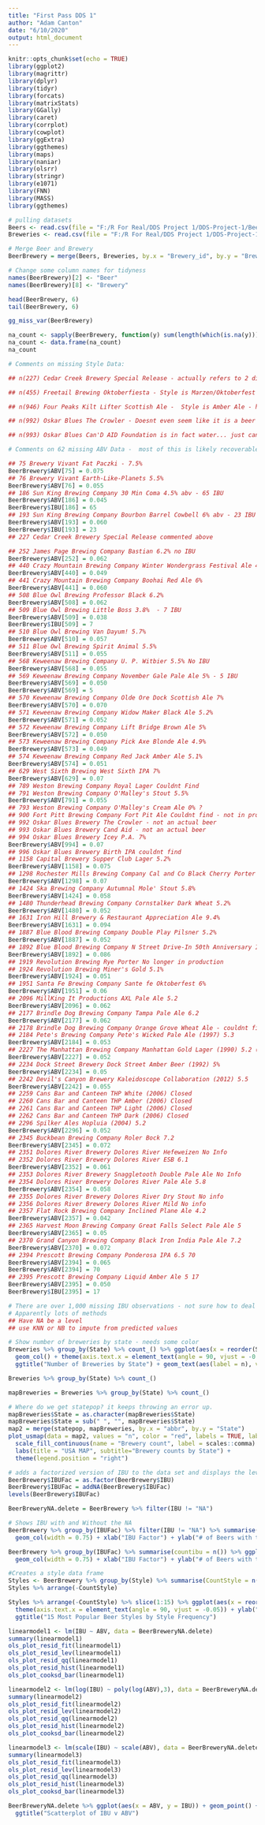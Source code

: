 ```yaml
---
title: "First Pass DDS 1"
author: "Adam Canton"
date: "6/10/2020"
output: html_document
---
```


```r
knitr::opts_chunk$set(echo = TRUE)
library(ggplot2)
library(magrittr)
library(dplyr)
library(tidyr)
library(forcats)
library(matrixStats)
library(GGally)
library(caret)
library(corrplot)
library(cowplot)
library(ggExtra)
library(ggthemes)
library(maps)
library(naniar)
library(olsrr)
library(stringr)
library(e1071)
library(FNN)
library(MASS)
library(ggthemes)
```

```r
# pulling datasets
Beers <- read.csv(file = "F:/R For Real/DDS Project 1/DDS-Project-1/Beers.csv")
Breweries <- read.csv(file = "F:/R For Real/DDS Project 1/DDS-Project-1/Breweries.csv")

# Merge Beer and Brewery
BeerBrewery = merge(Beers, Breweries, by.x = "Brewery_id", by.y = "Brew_ID")

# Change some column names for tidyness
names(BeerBrewery)[2] <- "Beer"
names(BeerBrewery)[8] <- "Brewery"
```

```r
head(BeerBrewery, 6)
tail(BeerBrewery, 6)
```

```r
gg_miss_var(BeerBrewery)
```

```r
na_count <- sapply(BeerBrewery, function(y) sum(length(which(is.na(y)))))
na_count <- data.frame(na_count)
na_count
```


```r
# Comments on missing Style Data:

## n(227) Cedar Creek Brewery Special Release - actually refers to 2 different beers Smoked Cherry Quad and Excelsior (Imperial Milk Stout) - https://www.cedarcreekbrewery.com/special-release-beers maybe average them out? ABV - 9.2 v 9.8,  IBU - 33 v 47, Average 9.5 and 40 

## n(455) Freetail Brewing Oktoberfiesta - Style is Marzen/Oktoberfest - https://www.freetailbrewing.com/our-brews/

## n(946) Four Peaks Kilt Lifter Scottish Ale -  Style is Amber Ale - https://www.beeradvocate.com/beer/profile/2171/6218/

## n(992) Oskar Blues The Crowler - Doesnt even seem like it is a beer type, just a resealable can. Consider getting rid of it

## n(993) Oskar Blues Can'D AID Foundation is in fact water... just canned like beer for hurricane recovery

```

```r
# Comments on 62 missing ABV Data -  most of this is likely recoverable - ## row | brewery | beer | ABV | IBU if avail

## 75 Brewery Vivant Fat Paczki - 7.5%
BeerBrewery$ABV[75] = 0.075
## 76 Brewery Vivant Earth-Like-Planets 5.5%
BeerBrewery$ABV[76] = 0.055
## 186 Sun King Brewing Company 30 Min Coma 4.5% abv - 65 IBU
BeerBrewery$ABV[186] = 0.045
BeerBrewery$IBU[186] = 65
## 193 Sun King Brewing Company Bourbon Barrel Cowbell 6% abv - 23 IBU
BeerBrewery$ABV[193] = 0.060
BeerBrewery$IBU[193] = 23
## 227 Cedar Creek Brewery Special Release commented above

## 252 James Page Brewing Company Bastian 6.2% no IBU
BeerBrewery$ABV[252] = 0.062
## 440 Crazy Mountain Brewing Company Winter Wondergrass Festival Ale 4.9% no IBU
BeerBrewery$ABV[440] = 0.049
## 441 Crazy Mountain Brewing Company Boohai Red Ale 6%
BeerBrewery$ABV[441] = 0.060
## 508 Blue Owl Brewing Professor Black 6.2%
BeerBrewery$ABV[508] = 0.062
## 509 Blue Owl Brewing Little Boss 3.8%  - 7 IBU
BeerBrewery$ABV[509] = 0.038
BeerBrewery$IBU[509] = 7
## 510 Blue Owl Brewing Van Dayum! 5.7%
BeerBrewery$ABV[510] = 0.057
## 511 Blue Owl Brewing Spirit Animal 5.5%
BeerBrewery$ABV[511] = 0.055
## 568 Keweenaw Brewing Company U. P. Witbier 5.5% No IBU
BeerBrewery$ABV[568] = 0.055
## 569 Keweenaw Brewing Company November Gale Pale Ale 5% - 5 IBU
BeerBrewery$ABV[569] = 0.050
BeerBrewery$ABV[569] = 5
## 570 Keweenaw Brewing Company Olde Ore Dock Scottish Ale 7%
BeerBrewery$ABV[570] = 0.070
## 571 Keweenaw Brewing Company Widow Maker Black Ale 5.2%
BeerBrewery$ABV[571] = 0.052
## 572 Keweenaw Brewing Company Lift Bridge Brown Ale 5%
BeerBrewery$ABV[572] = 0.050
## 573 Keweenaw Brewing Company Pick Axe Blonde Ale 4.9%
BeerBrewery$ABV[573] = 0.049
## 574 Keweenaw Brewing Company Red Jack Amber Ale 5.1%
BeerBrewery$ABV[574] = 0.051
## 629 West Sixth Brewing West Sixth IPA 7%
BeerBrewery$ABV[629] = 0.07
## 789 Weston Brewing Company Royal Lager Couldnt Find
## 791 Weston Brewing Company O'Malley's Stout 5.5%
BeerBrewery$ABV[791] = 0.055
## 793 Weston Brewing Company O'Malley's Cream Ale 0% ?
## 900 Fort Pitt Brewing Company Fort Pit Ale Couldnt find - not in production any longer
## 992 Oskar Blues Brewery The Crowler - not an actual beer
## 993 Oskar Blues Brewery Cand Aid - not an actual beer
## 994 Oskar Blues Brewery Icey P.A. 7% 
BeerBrewery$ABV[994] = 0.07
## 996 Oskar Blues Brewery Birth IPA couldnt find
## 1158 Capital Brewery Supper Club Lager 5.2% 
BeerBrewery$ABV[1158] = 0.075
## 1298 Rochester Mills Brewing Company Cal and Co Black Cherry Porter 7%
BeerBrewery$ABV[1298] = 0.07
## 1424 Ska Brewing Company Autumnal Mole' Stout 5.8%
BeerBrewery$ABV[1424] = 0.058
## 1480 Thunderhead Brewing Company Cornstalker Dark Wheat 5.2% 
BeerBrewery$ABV[1480] = 0.052
## 1631 Iron Hill Brewery & Restaurant Appreciation Ale 9.4%
BeerBrewery$ABV[1631] = 0.094
## 1887 Blue Blood Brewing Company Double Play Pilsner 5.2%
BeerBrewery$ABV[1887] = 0.052
## 1892 Blue Blood Brewing Company N Street Drive-In 50th Anniversary IPA 8.6%
BeerBrewery$ABV[1892] = 0.086
## 1919 Revolution Brewing Rye Porter No longer in production
## 1924 Revolution Brewing Miner's Gold 5.1%
BeerBrewery$ABV[1924] = 0.051
## 1951 Santa Fe Brewing Company Sante fe Oktoberfest 6%
BeerBrewery$ABV[1951] = 0.06
## 2096 MillKing It Productions AXL Pale Ale 5.2
BeerBrewery$ABV[2096] = 0.062
## 2177 Brindle Dog Brewing Company Tampa Pale Ale 6.2
BeerBrewery$ABV[2177] = 0.062
## 2178 Brindle Dog Brewing Company Orange Grove Wheat Ale - couldnt find
## 2184 Pete's Brewing Company Pete's Wicked Pale Ale (1997) 5.3
BeerBrewery$ABV[2184] = 0.053
## 2227 The Manhattan Brewing Company Manhattan Gold Lager (1990) 5.2 (Beer Authority NYC)
BeerBrewery$ABV[2227] = 0.052
## 2234 Dock Street Brewery Dock Street Amber Beer (1992) 5%
BeerBrewery$ABV[2234] = 0.05
## 2242 Devil's Canyon Brewery Kaleidoscope Collaboration (2012) 5.5
BeerBrewery$ABV[2242] = 0.055
## 2259 Cans Bar and Canteen THP White (2006) Closed
## 2260 Cans Bar and Canteen THP Amber (2006) Closed
## 2261 Cans Bar and Canteen THP Light (2006) Closed
## 2262 Cans Bar and Canteen THP Dark (2006) Closed
## 2296 Spilker Ales Hopluia (2004) 5.2
BeerBrewery$ABV[2296] = 0.052
## 2345 Buckbean Brewing Company Roler Bock 7.2
BeerBrewery$ABV[2345] = 0.072
## 2351 Dolores River Brewery Dolores River Hefeweizen No Info
## 2352 Dolores River Brewery Dolores River ESB 6.1
BeerBrewery$ABV[2352] = 0.061
## 2353 Dolores River Brewery Snaggletooth Double Pale Ale No Info 
## 2354 Dolores River Brewery Dolores River Pale Ale 5.8
BeerBrewery$ABV[2354] = 0.058
## 2355 Dolores River Brewery Dolores River Dry Stout No info
## 2356 Dolores River Brewery Dolores River Mild No info
## 2357 Flat Rock Brewing Company Inclined Plane Ale 4.2
BeerBrewery$ABV[2357] = 0.042
## 2365 Harvest Moon Brewing Company Great Falls Select Pale Ale 5
BeerBrewery$ABV[2365] = 0.05
## 2370 Grand Canyon Brewing Company Black Iron India Pale Ale 7.2
BeerBrewery$ABV[2370] = 0.072
## 2394 Prescott Brewing Company Ponderosa IPA 6.5 70
BeerBrewery$ABV[2394] = 0.065
BeerBrewery$ABV[2394] = 70
## 2395 Prescott Brewing Company Liquid Amber Ale 5 17
BeerBrewery$ABV[2395] = 0.050
BeerBrewery$IBU[2395] = 17

```

```r
# There are over 1,000 missing IBU observations - not sure how to deal with this many missing values. Likely going to have to automate something - Surely there is a beer api?
# Apparently lots of methods
## Have NA be a level
## use KNN or NB to impute from predicted values
```


```r
# Show number of breweries by state - needs some color
Breweries %>% group_by(State) %>% count_() %>% ggplot(aes(x = reorder(State, -n), y = n )) +
  geom_col() + theme(axis.text.x = element_text(angle = 90, vjust = -0.05)) +  xlab("State") + ylab('Number of Breweries') + 
  ggtitle("Number of Breweries by State") + geom_text(aes(label = n), vjust = -0.5, size = 3)
```


```r
Breweries %>% group_by(State) %>% count_()
```

```r
mapBreweries = Breweries %>% group_by(State) %>% count_()
```

```r
# Where do we get statepop? it keeps throwing an error up. 
mapBreweries$State = as.character(mapBreweries$State)
mapBreweries$State = sub(" ", "", mapBreweries$State)
map2 = merge(statepop, mapBreweries, by.x = "abbr", by.y = "State")
plot_usmap(data = map2, values = "n", color = "red", labels = TRUE, label_color = "white") + 
  scale_fill_continuous(name = "Brewery count", label = scales::comma) + 
  labs(title = "USA MAP", subtitle="Brewery counts by State") +
  theme(legend.position = "right")
```

```r
# adds a factorized version of IBU to the data set and displays the levels - 108 of them including NA
BeerBrewery$IBUFac = as.factor(BeerBrewery$IBU)
BeerBrewery$IBUFac = addNA(BeerBrewery$IBUFac)
levels(BeerBrewery$IBUFac)
```
```r
BeerBreweryNA.delete = BeerBrewery %>% filter(IBU != "NA")
```

```r
# Shows IBU with and Without the NA
BeerBrewery %>% group_by(IBUFac) %>% filter(IBU != "NA") %>% summarise(countibu = n()) %>% ggplot(aes(x = IBUFac, y = countibu)) +
  geom_col(width = 0.75) + xlab("IBU Factor") + ylab("# of Beers with this IBU") + theme(axis.text.x = element_text(angle = 90, vjust = -0.05))

BeerBrewery %>% group_by(IBUFac) %>% summarise(countibu = n()) %>% ggplot(aes(x = IBUFac, y = countibu)) +
  geom_col(width = 0.75) + xlab("IBU Factor") + ylab("# of Beers with this IBU") + theme(axis.text.x = element_text(angle = 90, vjust = -0.05))
```

```r
#Creates a style data frame
Styles <- BeerBrewery %>% group_by(Style) %>% summarise(CountStyle = n())
Styles %>% arrange(-CountStyle)
```

```r
Styles %>% arrange(-CountStyle) %>% slice(1:15) %>% ggplot(aes(x = reorder(Style, CountStyle), y = CountStyle)) + geom_col() +
  theme(axis.text.x = element_text(angle = 90, vjust = -0.05)) + ylab("Number of Beers") + xlab("Most Popular Styles") + coord_flip() + 
  ggtitle("15 Most Popular Beer Styles by Style Frequency")
```

```r
linearmodel1 <- lm(IBU ~ ABV, data = BeerBreweryNA.delete)
summary(linearmodel1)
ols_plot_resid_fit(linearmodel1)
ols_plot_resid_lev(linearmodel1)
ols_plot_resid_qq(linearmodel1)
ols_plot_resid_hist(linearmodel1)
ols_plot_cooksd_bar(linearmodel1)
```

```r
linearmodel2 <- lm(log(IBU) ~ poly(log(ABV),3), data = BeerBreweryNA.delete)
summary(linearmodel2)
ols_plot_resid_fit(linearmodel2)
ols_plot_resid_lev(linearmodel2)
ols_plot_resid_qq(linearmodel2)
ols_plot_resid_hist(linearmodel2)
ols_plot_cooksd_bar(linearmodel2)
```

```r
linearmodel3 <- lm(scale(IBU) ~ scale(ABV), data = BeerBreweryNA.delete)
summary(linearmodel3)
ols_plot_resid_fit(linearmodel3)
ols_plot_resid_lev(linearmodel3)
ols_plot_resid_qq(linearmodel3)
ols_plot_resid_hist(linearmodel3)
ols_plot_cooksd_bar(linearmodel3)
```

```r
BeerBreweryNA.delete %>% ggplot(aes(x = ABV, y = IBU)) + geom_point() + geom_smooth(formula = y~x) + xlim(0,0.15) + geom_jitter() + 
  ggtitle("Scatterplot of IBU v ABV")
```


